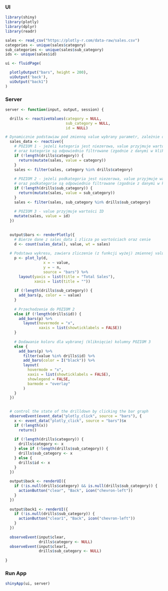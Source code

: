 ### UI

```r
library(shiny)
library(plotly)
library(dplyr)
library(readr)

sales <- read_csv("https://plotly-r.com/data-raw/sales.csv")
categories <- unique(sales$category)
sub_categories <- unique(sales$sub_category)
ids <- unique(sales$id)

ui <- fluidPage(

  plotlyOutput("bars", height = 200),
  uiOutput('back'),
  uiOutput("back1")
)

```

### Server

```r
server <- function(input, output, session) {

  drills <- reactiveValues(category = NULL,
                           sub_category = NULL,
                           id = NULL)

# Dynamicznie podstawiaw pod zmienną value wybrany parametr, zależnie od poziomu
  sales_data <- reactive({
    # POZIOM 1 - jeżeli kategoria jest niezerowa, value przyjmuje wartości z kategorii
    # oraz kategorie są odpowiednio filtrowane (zgodnie z danymi w kliknięciu)
    if (!length(drills$category)) {
      return(mutate(sales, value = category))
    }
    sales <- filter(sales, category %in% drills$category)
    
    # POZIOM 2 - jeżeli podkategoria jest niezerowa, value przyjmuje wartości z podkategorii
    # oraz podkategorie są odpowiednio filtrowane (zgodnie z danymi w kliknięciu)
    if (!length(drills$sub_category)) {
      return(mutate(sales, value = sub_category))
    }
    sales <- filter(sales, sub_category %in% drills$sub_category)
    
    # POZIOM 3 - value przyjmuje wartości ID
    mutate(sales, value = id)
  })
  
 
  output$bars <- renderPlotly({
    # Bierze dane z sales_data i zlicza po wartościach oraz cenie
    d <- count(sales_data(), value, wt = sales)
   
  # Podstawa wykresu, zawiera zliczenie (z funkcji wyżej) zmiennej value (dynamicznie dostosowywana w sales_data) 
    p <- plot_ly(d,
                 x = ~ value,
                 y = ~ n,
                 source = "bars") %>%
      layout(yaxis = list(title = "Total Sales"),
             xaxis = list(title = ""))
    
    if (!length(drills$sub_category)) {
      add_bars(p, color = ~ value)
    } 
    
    # Przechodzenie do POZIOM 2
    else if (!length(drills$id)) {
      add_bars(p) %>%
        layout(hovermode = "x",
               xaxis = list(showticklabels = FALSE))
    } 
    
    # Dodawanie koloru dla wybranej (kliknięcie) kolumny POZIOM 3
    else {
      add_bars(p) %>%
        filter(value %in% drills$id) %>%
        add_bars(color = I("black")) %>%
        layout(
          hovermode = "x",
          xaxis = list(showticklabels = FALSE),
          showlegend = FALSE,
          barmode = "overlay"
        )
    }
  })

  
  # control the state of the drilldown by clicking the bar graph
  observeEvent(event_data("plotly_click", source = "bars"), {
    x <- event_data("plotly_click", source = "bars")$x
    if (!length(x))
      return()
    
    if (!length(drills$category)) {
      drills$category <- x
    } else if (!length(drills$sub_category)) {
      drills$sub_category <- x
    } else {
      drills$id <- x
    }
  })
  
  output$back <- renderUI({
    if (!is.null(drills$category) && is.null(drills$sub_category)) {
      actionButton("clear", "Back", icon("chevron-left"))
    }
  })
  
  output$back1 <- renderUI({
    if (!is.null(drills$sub_category)) {
      actionButton("clear1", "Back", icon("chevron-left"))
    }
  })
  
  observeEvent(input$clear,
               drills$category <- NULL)
  observeEvent(input$clear1,
               drills$sub_category <- NULL)
  
}
```

### Run App

```r
shinyApp(ui, server)
```

